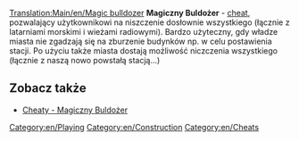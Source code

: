 [[Translation:Main/en/Magic bulldozer]]
'''Magiczny Buldożer''' - [[Main/pl/Cheaty|cheat]], pozwalający użytkownikowi na niszczenie dosłownie wszystkiego (łącznie z latarniami morskimi i wieżami radiowymi). Bardzo użyteczny, gdy władze miasta nie zgadzają się na zburzenie budynków np. w celu postawienia stacji. Po użyciu także miasta dostają możliwość niczczenia wszystkiego (łącznie z naszą nowo powstałą stacją...)

== Zobacz także ==
*[[Main/en/Cheats#Magic bulldozer|Cheaty - Magiczny Buldożer]]

[[Category:en/Playing]]
[[Category:en/Construction]]
[[Category:en/Cheats]]
